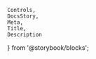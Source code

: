     Controls,
    DocsStory,
    Meta,
    Title,
    Description
} from '@storybook/blocks';

<Meta of={editorStories} />
<Title of={editorStories} />

The rich text editor component allows users to add/edit text formatted with various styling options including bold, italics, numbered lists, and bulleted lists. The editor generates markdown output and takes markdown as input. The markdown flavor used is [CommonMark](https://spec.commonmark.org/0.30/).\n\n See the [rich text viewer](?path=/docs/incubating-rich-text-viewer--docs) component to render markdown without allowing editing.

<DocsStory of={editorStories.richTextEditor} expanded={false} />
<Controls of={editorStories.richTextEditor} />

# Usage Docs

## User Mention Usage

To enable support for `@mention` in the `nimble-rich-text-editor` component, include the specified configuration and mapping components as children. These components facilitate the parsing of input markdown into a mention node, displaying a user's name and shows list of user names in the mapping dropdown. Additionally, ensure that each user mentioned in the markdown input has a corresponding user mapping.

It is also highly recommended to limit the number of users displayed (maximum 50 users at a time) in the mention popup when triggered in the editor and based on filtering, update the mention elements dynamically by listening to the `mention-update` event. This enhances the performance and overall user experience when interacting with the mention dropdown. For more details, see [Client Usage Guidance on Filtered Users](https://github.com/ni/nimble/blob/main/packages/nimble-components/src/rich-text/specs/mention-hld.md#client-usage-guidance-on-filtered-users).

## User Configuration

<Description of={mentionUserStories} />
<Controls of={mentionUserStories.richTextMentionUsers} />

## User Mapping

<Description of={userMappingStories} />
<Controls of={userMappingStories.userMapping} />
